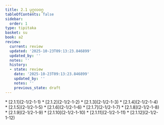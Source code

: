 ```yaml
---
title: 2.1 ပုဂ္ဂလဝဂ္ဂ
tableOfContents: false
sidebar:
  order: 1
type: tipitaka
basket: su
book: a2
review:
  current: review
  updated: '2025-10-23T09:13:23.846899'
  updated_by: ''
  notes: ''
  history:
  - state: review
    date: '2025-10-23T09:13:23.846899'
    updated_by: ''
    notes: ''
    previous_state: draft
---
```



<ReviewStatus review={frontmatter.review} showDetails={true} />

<HypothesisAnnotation frontmatter={frontmatter} />

<DynamicBreadcrumb />



<TableOfContents book="a2" section="2.1">
* [2.1.1](2-1/2-1-1)
* [2.1.2](2-1/2-1-2)
* [2.1.3](2-1/2-1-3)
* [2.1.4](2-1/2-1-4)
* [2.1.5](2-1/2-1-5)
* [2.1.6](2-1/2-1-6)
* [2.1.7](2-1/2-1-7)
* [2.1.8](2-1/2-1-8)
* [2.1.9](2-1/2-1-9)
* [2.1.10](2-1/2-1-10)
* [2.1.11](2-1/2-1-11)
* [2.1.12](2-1/2-1-12)
</TableOfContents>